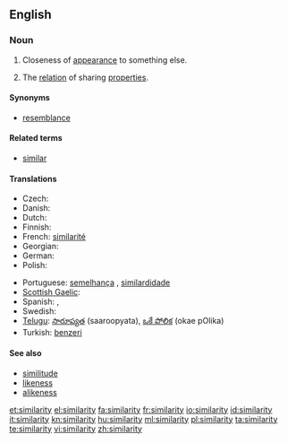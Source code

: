 {{wikipedia}}
==English==

===Noun===
{{en-noun|similarities}}

# Closeness of [[appearance]] to something else.
# {{philosophy}} The [[relation]] of sharing [[properties]].

====Synonyms====
* [[resemblance]]

====Related terms====
* [[similar]]

====Translations====
{{trans-top}}
* Czech: {{t-|cs|podobnost|f}}
* Danish: {{t-|da|lighed|c}}
* Dutch: {{t+|nl|gelijkenis|f}}
* Finnish: {{t-|fi|samankaltaisuus}}
* French: [[similarité]] {{f}}
* Georgian: {{t|ka|მსგავსება|tr=msgavseba|sc=Geor}}
* German: {{t+|de|Ähnlichkeit|f}}
* Polish: {{t|pl|podobieństwo|n}}
{{trans-mid}}
* Portuguese: [[semelhança]] {{f}}, [[similardidade]] {{f}}
* [[Scottish Gaelic]]: {{t-|gd|coltas|m|xs=Scottish Gaelic}}
* Spanish: {{t-|es|similitud}}, {{t-|es|semejanza}}
* Swedish: {{t+|sv|likhet}}
* [[Telugu]]: [[సారూప్యత]] (saaroopyata), [[ఒకే పోలిక]] (okae pOlika)
* Turkish: [[benzeri]]
{{trans-bottom}}

====See also====
* [[similitude]]
* [[likeness]]
* [[alikeness]]

[[et:similarity]]
[[el:similarity]]
[[fa:similarity]]
[[fr:similarity]]
[[io:similarity]]
[[id:similarity]]
[[it:similarity]]
[[kn:similarity]]
[[hu:similarity]]
[[ml:similarity]]
[[pl:similarity]]
[[ta:similarity]]
[[te:similarity]]
[[vi:similarity]]
[[zh:similarity]]
